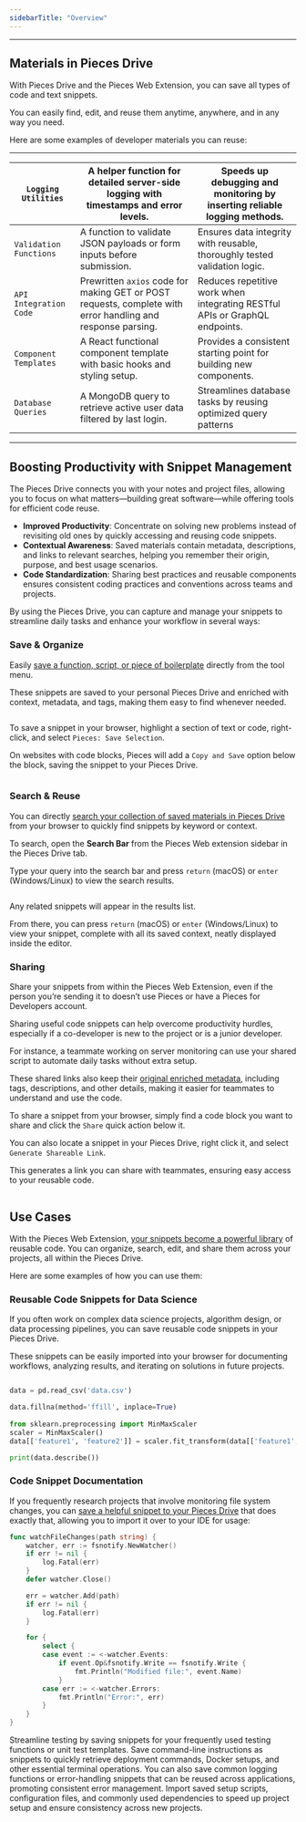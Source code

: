 ```yaml
---
sidebarTitle: "Overview"
---
```


---

## Materials in Pieces Drive

With Pieces Drive and the Pieces Web Extension, you can save all types of code and text snippets.

You can easily find, edit, and reuse them anytime, anywhere, and in any way you need.

Here are some examples of developer materials you can reuse:

---

| `Logging Utilities`    | A helper function for detailed server-side logging with timestamps and error levels.                        | Speeds up debugging and monitoring by inserting reliable logging methods.   |
| ---------------------- | ----------------------------------------------------------------------------------------------------------- | --------------------------------------------------------------------------- |
| `Validation Functions` | A function to validate JSON payloads or form inputs before submission.                                      | Ensures data integrity with reusable, thoroughly tested validation logic.   |
| `API Integration Code` | Prewritten `axios` code for making GET or POST requests, complete with error handling and response parsing. | Reduces repetitive work when integrating RESTful APIs or GraphQL endpoints. |
| `Component Templates`  | A React functional component template with basic hooks and styling setup.                                   | Provides a consistent starting point for building new components.           |
| `Database Queries`     | A MongoDB query to retrieve active user data filtered by last login.                                        | Streamlines database tasks by reusing optimized query patterns              |

---

## Boosting Productivity with Snippet Management

The Pieces Drive connects you with your notes and project files, allowing you to focus on what matters—building great software—while offering tools for efficient code reuse.

- **Improved Productivity**: Concentrate on solving new problems instead of revisiting old ones by quickly accessing and reusing code snippets.
- **Contextual Awareness**: Saved materials contain metadata, descriptions, and links to relevant searches, helping you remember their origin, purpose, and best usage scenarios.
- **Code Standardization**: Sharing best practices and reusable components ensures consistent coding practices and conventions across teams and projects.

By using the Pieces Drive, you can capture and manage your snippets to streamline daily tasks and enhance your workflow in several ways:

### Save & Organize

Easily [save a function, script, or piece of boilerplate](https://docs.pieces.app/products/web-extension/drive/save-snippets) directly from the tool menu.

These snippets are saved to your personal Pieces Drive and enriched with context, metadata, and tags, making them easy to find whenever needed.

<img
  className="mx-auto"
/>

To save a snippet in your browser, highlight a section of text or code, right-click, and select `Pieces: Save Selection`.

On websites with code blocks, Pieces will add a `Copy and Save` option below the block, saving the snippet to your Pieces Drive.

<img
  className="mx-auto"
/>

### Search & Reuse

You can directly [search your collection of saved materials in Pieces Drive](https://docs.pieces.app/products/web-extension/drive/search-reuse) from your browser to quickly find snippets by keyword or context.

To search, open the **Search Bar** from the Pieces Web extension sidebar in the Pieces Drive tab.

Type your query into the search bar and press `return` (macOS) or `enter` (Windows/Linux) to view the search results.

<img
  className="mx-auto"
/>

Any related snippets will appear in the results list.

From there, you can press `return` (macOS) or `enter` (Windows/Linux) to view your snippet, complete with all its saved context, neatly displayed inside the editor.

### Sharing

Share your snippets from within the Pieces Web Extension, even if the person you’re sending it to doesn’t use Pieces or have a Pieces for Developers account.

<Card title="Use Case">
  Sharing useful code snippets can help overcome productivity hurdles, especially if a co-developer is new to the project or is a junior developer.

  For instance, a teammate working on server monitoring can use your shared script to automate daily tasks without extra setup.

  These shared links also keep their [original enriched metadata](https://docs.pieces.app/products/web-extension/drive/save-snippets#whats-stored-when-you-save-a-snippet), including tags, descriptions, and other details, making it easier for teammates to understand and use the code.
</Card>

To share a snippet from your browser, simply find a code block you want to share and click the `Share` quick action below it.

You can also locate a snippet in your Pieces Drive, right click it, and select `Generate Shareable Link`.

This generates a link you can share with teammates, ensuring easy access to your reusable code.

<img
  className="mx-auto"
/>

## Use Cases

With the Pieces Web Extension, [your snippets become a powerful library](https://docs.pieces.app/products/web-extension/drive/edit-update#how-to-edit-snippets) of reusable code. You can organize, search, edit, and share them across your projects, all within the Pieces Drive.

Here are some examples of how you can use them:

### Reusable Code Snippets for Data Science

If you often work on complex data science projects, algorithm design, or data processing pipelines, you can save reusable code snippets in your Pieces Drive.

These snippets can be easily imported into your browser for documenting workflows, analyzing results, and iterating on solutions in future projects.

```python

data = pd.read_csv('data.csv')  

data.fillna(method='ffill', inplace=True)  
 
from sklearn.preprocessing import MinMaxScaler  
scaler = MinMaxScaler()  
data[['feature1', 'feature2']] = scaler.fit_transform(data[['feature1', 'feature2']])  

print(data.describe())  
```

### Code Snippet Documentation

If you frequently research projects that involve monitoring file system changes, you can [save a helpful snippet to your Pieces Drive](https://docs.pieces.app/products/web-extension/drive/save-snippets) that does exactly that, allowing you to import it over to your IDE for usage:

```go
func watchFileChanges(path string) {
	watcher, err := fsnotify.NewWatcher()
	if err != nil {
		log.Fatal(err)
	}
	defer watcher.Close()

	err = watcher.Add(path)
	if err != nil {
		log.Fatal(err)
	}

	for {
		select {
		case event := <-watcher.Events:
			if event.Op&fsnotify.Write == fsnotify.Write {
				fmt.Println("Modified file:", event.Name)
			}
		case err := <-watcher.Errors:
			fmt.Println("Error:", err)
		}
	}
}
```

<AccordionGroup>
  <Accordion title="Testing Framework Templates">
    Streamline testing by saving snippets for your frequently used testing functions or unit test templates.
  </Accordion>
  <Accordion title="Command-Line Utilities">
    Save command-line instructions as snippets to quickly retrieve deployment commands, Docker setups, and other essential terminal operations.
  </Accordion>
  <Accordion title="Error Handling & Logging">
    You can also save common logging functions or error-handling snippets that can be reused across applications, promoting consistent error management.
  </Accordion>
  <Accordion title="Quickly Create New Projects">
    Import saved setup scripts, configuration files, and commonly used dependencies to speed up project setup and ensure consistency across new projects.
  </Accordion>
</AccordionGroup>